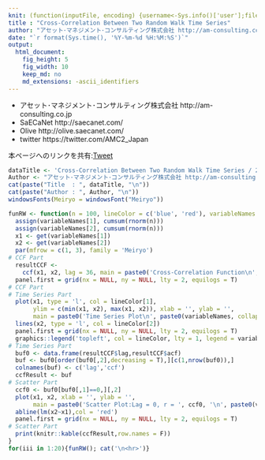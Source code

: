 ```yaml
---
knit: (function(inputFile, encoding) {username<-Sys.info()['user'];fileName<-'defaultPath.csv';pathToFile <-paste0('C:/Users/', username,'/Desktop/pathToCSV/');setwd(pathToFile);buf0<-read.csv(fileName,header = F,skip = 0,stringsAsFactor = F,check.names = F,fileEncoding = 'utf-8');timeStamp<-format(Sys.time(),'%Y%m%d%H%M%S');rmarkdown::render(inputFile, encoding = encoding, output_file = paste0('C:/Users/',username,buf0[2,1],'charts/','am-consulting.co.jp-CrossCorrelationBetweenTwoRandomWalkTimeSeries.html')) })
title : "Cross-Correlation Between Two Random Walk Time Series"
author: "アセット･マネジメント･コンサルティング株式会社 http://am-consulting.co.jp"
date: "`r format(Sys.time(), '%Y-%m-%d %H:%M:%S')`"
output: 
  html_document:
    fig_height: 5
    fig_width: 10
    keep_md: no
    md_extensions: -ascii_identifiers 
---
```

<link href="http://knowledgevault.saecanet.com/components/rmarkdown-html.css" rel="stylesheet"> 
<style>
.main-container {
	max-width: 1000px;
	margin-left: auto;
	margin-right: auto;
}

table{
 white-space: nowrap;
}
</style>

- アセット･マネジメント･コンサルティング株式会社 http://am-consulting.co.jp
- SaECaNet http://saecanet.com/
- Olive http://olive.saecanet.com/
- twitter https://twitter.com/AMC2_Japan

本ページへのリンクを共有:<a href="https://twitter.com/share" class="twitter-share-button" data-via="AMC2_Japan" data-size="large">Tweet</a> <script>!function(d,s,id){var js,fjs=d.getElementsByTagName(s)[0],p=/^http:/.test(d.location)?'http':'https';if(!d.getElementById(id)){js=d.createElement(s);js.id=id;js.src=p+'://platform.twitter.com/widgets.js';fjs.parentNode.insertBefore(js,fjs);}}(document, 'script', 'twitter-wjs');</script>

```r
dataTitle <- 'Cross-Correlation Between Two Random Walk Time Series / 2つのランダムウォーク時系列データの相互相関係数'
Author <- "アセット･マネジメント･コンサルティング株式会社 http://am-consulting.co.jp"
cat(paste("Title  : ", dataTitle, "\n"))
cat(paste("Author : ", Author, "\n"))
windowsFonts(Meiryo = windowsFont("Meiryo"))
```

```r
funRW <- function(n = 100, lineColor = c('blue', 'red'), variableNames = c('randomWalk01', 'randomWalk02')){
  assign(variableNames[1], cumsum(rnorm(n)))
  assign(variableNames[2], cumsum(rnorm(n)))
  x1 <- get(variableNames[1])
  x2 <- get(variableNames[2])
  par(mfrow = c(1, 3), family = 'Meiryo')
# CCF Part
  resultCCF <-
    ccf(x1, x2, lag = 36, main = paste0('Cross-Correlation Function\n', paste0(variableNames, collapse = ' × ')))
  panel.first = grid(nx = NULL, ny = NULL, lty = 2, equilogs = T)
# CCF Part
# Time Series Part
  plot(x1, type = 'l', col = lineColor[1], 
       ylim = c(min(x1, x2), max(x1, x2)), xlab = '', ylab = '', 
       main = paste0('Time Series Plot\n', paste0(variableNames, collapse = ' × '),'\n'))
  lines(x2, type = 'l', col = lineColor[2])
  panel.first = grid(nx = NULL, ny = NULL, lty = 2, equilogs = T)
  graphics::legend('topleft', col = lineColor, lty = 1, legend = variableNames, cex = 1, bty = 'n')
# Time Series Part
  buf0 <- data.frame(resultCCF$lag,resultCCF$acf)
  buf <- buf0[order(buf0[,2],decreasing = T),][c(1,nrow(buf0)),]
  colnames(buf) <- c('lag','ccf')
  ccfResult <- buf
# Scatter Part
  ccf0 <- buf0[buf0[,1]==0,][,2]
  plot(x1, x2, xlab = '', ylab = '', 
       main = paste0('Scatter Plot:Lag = 0, r = ', ccf0, '\n', paste0(variableNames, collapse = ' × '),'\n'))
  abline(lm(x2~x1),col = 'red')
  panel.first = grid(nx = NULL, ny = NULL, lty = 2, equilogs = T)
# Scatter Part
  print(knitr::kable(ccfResult,row.names = F))
}
for(iii in 1:20){funRW(); cat('\n<hr>')}
```

<script>
  (function(i,s,o,g,r,a,m){i['GoogleAnalyticsObject']=r;i[r]=i[r]||function(){
  (i[r].q=i[r].q||[]).push(arguments)},i[r].l=1*new Date();a=s.createElement(o),
  m=s.getElementsByTagName(o)[0];a.async=1;a.src=g;m.parentNode.insertBefore(a,m)
  })(window,document,'script','https://www.google-analytics.com/analytics.js','ga');

  ga('create', 'UA-3077339-5', 'auto');
  ga('send', 'pageview');

</script>

